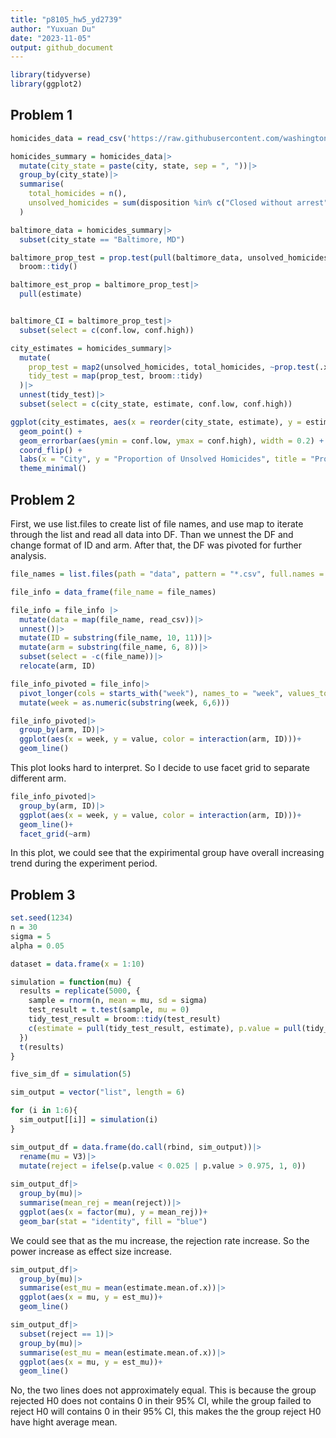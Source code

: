 ```yaml
---
title: "p8105_hw5_yd2739"
author: "Yuxuan Du"
date: "2023-11-05"
output: github_document
---
```


```r
library(tidyverse)
library(ggplot2)
```

## Problem 1
```r
homicides_data = read_csv('https://raw.githubusercontent.com/washingtonpost/data-homicides/master/homicide-data.csv')

homicides_summary = homicides_data|>
  mutate(city_state = paste(city, state, sep = ", "))|>
  group_by(city_state)|>
  summarise(
    total_homicides = n(),
    unsolved_homicides = sum(disposition %in% c("Closed without arrest", "Open/No arrest"))
  )
```

```r
baltimore_data = homicides_summary|>
  subset(city_state == "Baltimore, MD")

baltimore_prop_test = prop.test(pull(baltimore_data, unsolved_homicides), pull(baltimore_data, total_homicides))|>
  broom::tidy()

baltimore_est_prop = baltimore_prop_test|>
  pull(estimate)


baltimore_CI = baltimore_prop_test|>
  subset(select = c(conf.low, conf.high))
```

```r
city_estimates = homicides_summary|>
  mutate(
    prop_test = map2(unsolved_homicides, total_homicides, ~prop.test(.x, .y)),
    tidy_test = map(prop_test, broom::tidy)
  )|>
  unnest(tidy_test)|>
  subset(select = c(city_state, estimate, conf.low, conf.high))

ggplot(city_estimates, aes(x = reorder(city_state, estimate), y = estimate)) +
  geom_point() +
  geom_errorbar(aes(ymin = conf.low, ymax = conf.high), width = 0.2) +
  coord_flip() +
  labs(x = "City", y = "Proportion of Unsolved Homicides", title = "Proportion of Unsolved Homicides by City") +
  theme_minimal()
```

## Problem 2

First, we use list.files to create list of file names, and use map to iterate through the list and read all data into DF. Than we unnest the DF and change format of ID and arm. After that, the DF was pivoted for further analysis. 
```r
file_names = list.files(path = "data", pattern = "*.csv", full.names = TRUE)

file_info = data_frame(file_name = file_names)

file_info = file_info |>
  mutate(data = map(file_name, read_csv))|>
  unnest()|>
  mutate(ID = substring(file_name, 10, 11))|>
  mutate(arm = substring(file_name, 6, 8))|>
  subset(select = -c(file_name))|>
  relocate(arm, ID)

file_info_pivoted = file_info|>
  pivot_longer(cols = starts_with("week"), names_to = "week", values_to = "value")|>
  mutate(week = as.numeric(substring(week, 6,6)))
```

```r
file_info_pivoted|>
  group_by(arm, ID)|>
  ggplot(aes(x = week, y = value, color = interaction(arm, ID)))+
  geom_line()
```
This plot looks hard to interpret. So I decide to use facet grid to separate different arm. 

```r
file_info_pivoted|>
  group_by(arm, ID)|>
  ggplot(aes(x = week, y = value, color = interaction(arm, ID)))+
  geom_line()+
  facet_grid(~arm)
```

In this plot, we could see that the expirimental group have overall increasing trend during the experiment period. 

## Problem 3
```r
set.seed(1234)
n = 30
sigma = 5
alpha = 0.05

dataset = data.frame(x = 1:10)

simulation = function(mu) {
  results = replicate(5000, {
    sample = rnorm(n, mean = mu, sd = sigma)
    test_result = t.test(sample, mu = 0)
    tidy_test_result = broom::tidy(test_result)
    c(estimate = pull(tidy_test_result, estimate), p.value = pull(tidy_test_result, p.value), mu)
  })
  t(results)
}

five_sim_df = simulation(5)

sim_output = vector("list", length = 6)

for (i in 1:6){
  sim_output[[i]] = simulation(i)
}
```

```r
sim_output_df = data.frame(do.call(rbind, sim_output))|>
  rename(mu = V3)|>
  mutate(reject = ifelse(p.value < 0.025 | p.value > 0.975, 1, 0))
 
sim_output_df|>
  group_by(mu)|>
  summarise(mean_rej = mean(reject))|>
  ggplot(aes(x = factor(mu), y = mean_rej))+
  geom_bar(stat = "identity", fill = "blue")
```
We could see that as the mu increase, the rejection rate increase. So the power increase as effect size increase. 

```r
sim_output_df|>
  group_by(mu)|>
  summarise(est_mu = mean(estimate.mean.of.x))|>
  ggplot(aes(x = mu, y = est_mu))+
  geom_line()
```

```r
sim_output_df|>
  subset(reject == 1)|>
  group_by(mu)|>
  summarise(est_mu = mean(estimate.mean.of.x))|>
  ggplot(aes(x = mu, y = est_mu))+
  geom_line()
```
No, the two lines does not approximately equal. This is because the group rejected H0 does not contains 0 in their 95% CI, while the group failed to reject H0 will contains 0 in their 95% CI, this makes the the group reject H0 have hight average mean. 